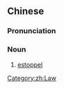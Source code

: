 ==Chinese==
{{zh-forms|type=211}}

===Pronunciation===
{{zh-pron
|m=jìnzhǐ fǎnyán
|cat=n
}}

===Noun===
{{zh-noun}}

# [[estoppel]]

[[Category:zh:Law]]